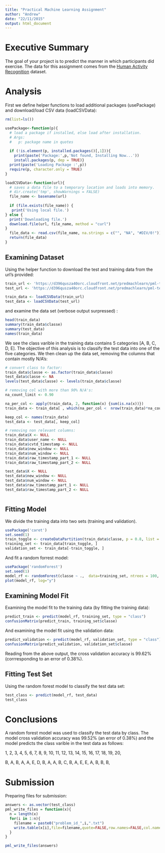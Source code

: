 ```yaml
---
title: "Practical Machine Learning Assignment"
author: "Andrew"
date: "22/11/2015"
output: html_document
---
```


# Executive Summary

The goal of your project is to predict the manner in which participants did exercise. The data for this assignment comes from the [Human Activity Recognition](http://groupware.les.inf.puc-rio.br/har) dataset. 

# Analysis

First we define helper functions to load additional packages (usePackage) and download/load CSV data (loadCSVData): 
```r
rm(list=ls())

usePackage<-function(p){
  # load a package if installed, else load after installation.
  # Args:
  #   p: package name in quotes
  
  if (!is.element(p, installed.packages()[,1])){
    print(paste('Package:',p,'Not found, Installing Now...'))
    install.packages(p, dep = TRUE)}
  print(paste('Loading Package :',p))
  require(p, character.only = TRUE)  
}

loadCSVData<-function(url){
  # saves a data file to a temporary location and loads into memory.
  # dir.create('tmp', showWarnings = FALSE)
  file_name <- basename(url)
  
  if (file.exists(file_name)) {
   print('Using local file.')
} else {
  print('Downloading file.')
  download.file(url, file_name, method = "curl")
}
  file_data <- read.csv(file_name, na.strings = c("", "NA", "#DIV/0!"))
  return(file_data)
}

```

## Examining Dataset

Using the helper function to download the test and training data from the url's provided: 
```r
train_url <- 'https://d396qusza40orc.cloudfront.net/predmachlearn/pml-training.csv'
test_url <- 'https://d396qusza40orc.cloudfront.net/predmachlearn/pml-testing.csv'

train_data <- loadCSVData(train_url)
test_data <- loadCSVData(test_url)
```

and examine the data set (verbose output surpressed) :

```r
head(train_data)
summary(train_data$classe)
summary(test_data)
names(train_data)
```

We see the class varible in the training data contains 5 categories [A, B, C, D, E]. The objective of this analysis is to classify the test data into one of the five categories. We then clean up the data set, removing the columns that contain mostly N/A's: 

```r



# convert class to factor:
train_data$classe <- as.factor(train_data$classe)
test_data$classe <- NA
levels(test_data$classe) <- levels(train_data$classe)

# removing col with more than 90% N/A's: 
na_count_limit <- 0.90

na_per_col <- apply(train_data, 2, function(x) {sum(is.na(x))})
train_data <- train_data[ , which(na_per_col <  nrow(train_data)*na_count_limit)]

keep_col <- names(train_data)
test_data <- test_data[, keep_col]

# removing non relevant columns:
train_data$X <- NULL
train_data$user_name <- NULL
train_data$cvtd_timestamp <- NULL
train_data$new_window <- NULL
train_data$num_window <- NULL
train_data$raw_timestamp_part_1 <- NULL
train_data$raw_timestamp_part_2 <- NULL

test_data$X <- NULL 
test_data$new_window <- NULL
test_data$num_window <- NULL
test_data$raw_timestamp_part_1 <- NULL
test_data$raw_timestamp_part_2 <- NULL



```

## Fitting Model

We divide the training data into two sets (training and validation). 

```r
usePackage('caret')
set.seed(1)
train_toggle <- createDataPartition(train_data$classe, p = 0.8, list = FALSE)
training_set <- train_data[train_toggle, ]
validation_set <- train_data[-train_toggle, ]
```

And fit a random forrest model: 

```r
usePackage('randomForest')
set.seed(1)
model_rf <- randomForest(classe ~ .,  data=training_set, ntrees = 100, na.action = na.omit)
plot(model_rf, log="y")
```

## Examining Model Fit

Examining the model fit to the training data (by fitting the training data):

```r

predict_train <- predict(model_rf, training_set, type = "class")
confusionMatrix(predict_train, training_set$classe)
```

And examining the model fit using the validation data:

```r
predict_validation <- predict(model_rf, validation_set, type = "class")
confusionMatrix(predict_validation, validation_set$classe)
```

Reading from the above output, the cross validation accuracy is 99.62% (corrresponding to an error of 0.38%).

## Fitting Test Set

Using the random forest model to classify the test data set: 

```r
test_class <- predict(model_rf, test_data)
test_class
```

# Conclusions

A random forest model was used to classify the test data by class. The model cross validation accuracy was 99.52% (an error of 0.38%) and the model predicts the class varible in the test data as follows: 

 1,  2,  3,  4,  5,  6,  7,  8,  9, 10, 11, 12, 13, 14, 15, 16, 17, 18, 19, 20,
 
 B,  A,  B,  A,  A,  E,  D,  B,  A,  A,  B,  C,  B,  A,  E,  E,  A,  B,  B,  B, 

# Submission

Preparing files for submission: 

```r
answers <- as.vector(test_class)
pml_write_files = function(x){
  n = length(x)
  for(i in 1:n){
    filename = paste0("problem_id_",i,".txt")
    write.table(x[i],file=filename,quote=FALSE,row.names=FALSE,col.names=FALSE)
  }
}

pml_write_files(answers)

```

